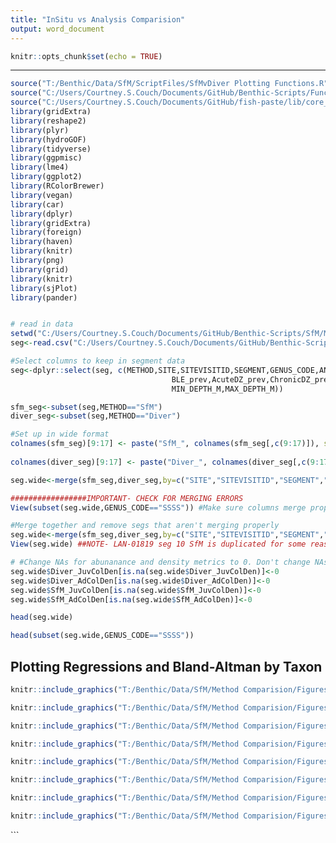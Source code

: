```yaml
---
title: "InSitu vs Analysis Comparision"
output: word_document
---
```


```r
knitr::opts_chunk$set(echo = TRUE)
```
----------------------------------------------------------------------

```r
source("T:/Benthic/Data/SfM/ScriptFiles/SfMvDiver Plotting Functions.R") 
source("C:/Users/Courtney.S.Couch/Documents/GitHub/Benthic-Scripts/Functions/Benthic_Functions_newApp_vTAOfork.R")
source("C:/Users/Courtney.S.Couch/Documents/GitHub/fish-paste/lib/core_functions.R")
library(gridExtra)
library(reshape2)
library(plyr)
library(hydroGOF)
library(tidyverse)
library(ggpmisc)
library(lme4)
library(ggplot2)
library(RColorBrewer)
library(vegan)
library(car)
library(dplyr)
library(gridExtra)
library(foreign)
library(haven)
library(knitr)
library(png)
library(grid)
library(knitr)
library(sjPlot)
library(pander)


# read in data
setwd("C:/Users/Courtney.S.Couch/Documents/GitHub/Benthic-Scripts/SfM/Method Comparision")
seg<-read.csv("C:/Users/Courtney.S.Couch/Documents/GitHub/Benthic-Scripts/SfM/Method Comparision/HARAMP19_GENUS_SEGMENT.csv")

#Select columns to keep in segment data
seg<-dplyr::select(seg, c(METHOD,SITE,SITEVISITID,SEGMENT,GENUS_CODE,ANALYST,SEGAREA_ad,SEGAREA_j,AdColCount,AdColDen,JuvColDen,Ave.size,Ave.od,Ave.rd,
                                    BLE_prev,AcuteDZ_prev,ChronicDZ_prev,ISLAND,SEC_NAME,DEPTH_BIN,LATITUDE,LONGITUDE,HABITAT_CODE,
                                    MIN_DEPTH_M,MAX_DEPTH_M))

sfm_seg<-subset(seg,METHOD=="SfM")
diver_seg<-subset(seg,METHOD=="Diver")

#Set up in wide format
colnames(sfm_seg)[9:17] <- paste("SfM_", colnames(sfm_seg[,c(9:17)]), sep = "");sfm_seg<-dplyr::select(sfm_seg,-c(METHOD,ANALYST,HABITAT_CODE))
                                                                                                                     
colnames(diver_seg)[9:17] <- paste("Diver_", colnames(diver_seg[,c(9:17)]), sep = "");diver_seg<-dplyr::select(diver_seg,-c(METHOD,ANALYST,ISLAND,HABITAT_CODE,SEC_NAME,DEPTH_BIN,LATITUDE,LONGITUDE,MIN_DEPTH_M,MAX_DEPTH_M))

seg.wide<-merge(sfm_seg,diver_seg,by=c("SITE","SITEVISITID","SEGMENT","GENUS_CODE","SEGAREA_ad","SEGAREA_j"),all=T)

#################IMPORTANT- CHECK FOR MERGING ERRORS
View(subset(seg.wide,GENUS_CODE=="SSSS")) #Make sure columns merge properly

#Merge together and remove segs that aren't merging properly
seg.wide<-merge(sfm_seg,diver_seg,by=c("SITE","SITEVISITID","SEGMENT","GENUS_CODE","SEGAREA_ad","SEGAREA_j"))
View(seg.wide) ##NOTE- LAN-01819 seg 10 SfM is duplicated for some reason-hopefully this will be fixed with final data

# #Change NAs for abunanance and density metrics to 0. Don't change NAs in the partial mortality columns to 0
seg.wide$Diver_JuvColDen[is.na(seg.wide$Diver_JuvColDen)]<-0
seg.wide$Diver_AdColDen[is.na(seg.wide$Diver_AdColDen)]<-0
seg.wide$SfM_JuvColDen[is.na(seg.wide$SfM_JuvColDen)]<-0
seg.wide$SfM_AdColDen[is.na(seg.wide$SfM_AdColDen)]<-0

head(seg.wide)

head(subset(seg.wide,GENUS_CODE=="SSSS"))

```
## Plotting Regressions and Bland-Altman by Taxon

```r
knitr::include_graphics("T:/Benthic/Data/SfM/Method Comparision/Figures/Adult Density/SfM Adult DensityvDiver Adult Density.png")
```

```r
knitr::include_graphics("T:/Benthic/Data/SfM/Method Comparision/Figures/Juvenile Density/SfM Juvenile DensityvDiver Juvenile Density.png")
```
```r
knitr::include_graphics("T:/Benthic/Data/SfM/Method Comparision/Figures/Colony Size/SfM Colony LengthvDiver Colony Length.png")
```
```r
knitr::include_graphics("T:/Benthic/Data/SfM/Method Comparision/Figures/Old Dead/SfM Average Old Dead PctvDiver Average Old Dead Pct.png")

```
```r
knitr::include_graphics("T:/Benthic/Data/SfM/Method Comparision/Figures/Recent Dead/SfM Average Recent Dead PctvDiver Average Recent Dead Pct.png")

```
```r
knitr::include_graphics("T:/Benthic/Data/SfM/Method Comparision/Figures/Bleaching/SfM Bleaching PrevalencevDiver Bleaching Prevalence.png")

```
```r
knitr::include_graphics("T:/Benthic/Data/SfM/Method Comparision/Figures/ChronicDZ/SfM Chronic Disease Prevalence vDiver Chronic Disease Prevalence.png")

```
```r
knitr::include_graphics("T:/Benthic/Data/SfM/Method Comparision/Figures/AcuteDZ/SfM General Disease PrevalencevDiver General Disease Prevalence.png")


```
```
